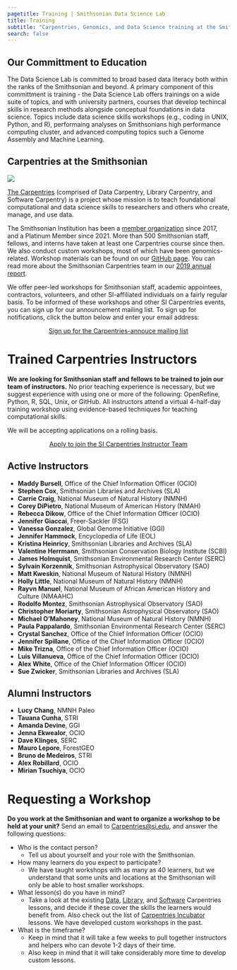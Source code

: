 ```yaml
---
pagetitle: Training | Smithsonian Data Science Lab
title: Training
subtitle: "Carpentries, Genomics, and Data Science training at the Smithsonian"
search: false 
---
```


## Our Committment to Education

The Data Science Lab is committed to broad based data literacy both within the ranks of the Smithsonian and beyond. A primary component of this committment is training - the Data Science Lab offers trainings on a wide suite of topics, and with university partners, courses that develop techincal skills in research methods alongside conceptual foundations in data science. Topics include data science skills workshops (e.g., coding in UNIX, Python, and R), performaing analyses on Smithsonians high performance computing cluster, and advanced computing topics such a Genome Assembly and Machine Learning.

## Carpentries at the Smithsonian

![](https://carpentries.org/assets/img/TheCarpentries.svg)

[The Carpentries](https://carpentries.org/) (comprised of Data Carpentry, Library Carpentry, and Software Carpentry) is a project whose mission is to teach foundational computational and data science skills to researchers and others who create, manage, and use data.

The Smithsonian Institution has been a [member organization](https://carpentries.org/members/) since 2017, and a Platinum Member since 2021. More than 500 Smithsonian staff, fellows, and interns have taken at least one Carpentries course since then. We also conduct custom workshops, most of which have been genomics-related. Workshop materials can be found on our [GitHub page](http://github.com/SmithsonianWorkshops). You can read more about the Smithsonian Carpentries team in our [2019 annual report](https://datascience.si.edu/sites/default/files/si_carpentries_annual_2019.pdf).

We offer peer-led workshops for Smithsonian staff, academic appointees, contractors, volunteers, and other SI-affiliated individuals on a fairly regular basis. To be informed of these workshops and other SI Carpentries events, you can sign up for our announcement mailing list. To sign up for notifications, click the button below and enter your email address:

<center>
::: {.button .button1}
[Sign up for the Carpentries-annouce mailing list](https://si-listserv.si.edu/cgi-bin/wa?SUBED1=CARPENTRIES-ANNOUNCE&A=1)
:::
</center>

# Trained Carpentries Instructors
**We are looking for Smithsonian staff and fellows to be trained to join our team of instructors.** No prior teaching experience is necessary, but we suggest experience with using one or more of the following: OpenRefine, Python, R, SQL, Unix, or GitHub. All instructors attend a virtual 4-half-day training workshop using evidence-based techniques for teaching computational skills.

We will be accepting applications on a rolling basis.

<center>

::: {.button .button1}
[Apply to join the SI Carpentries Instructor Team](https://forms.office.com/r/Qi9xEmhGpY)
:::


</center>

## Active Instructors
* **Maddy Bursell**, Office of the Chief Information Officer (OCIO)
* **Stephen Cox**, Smithsonian Libraries and Archives (SLA)
* **Carrie Craig**, National Museum of Natural History (NMNH)
* **Corey DiPietro**, National Museum of American History (NMAH)
* **Rebecca Dikow**, Office of the Chief Information Officer (OCIO)
* **Jennifer Giaccai**, Freer-Sackler (FSG)
* **Vanessa Gonzalez**, Global Genome Initiative (GGI)
* **Jennifer Hammock**, Encyclopedia of Life (EOL)
* **Kristina Heinricy**, Smithsonian Libraries and Archives (SLA)
* **Valentine Herrmann**, Smithsonian Conservation Biology Institute (SCBI)
* **James Holmquist**, Smithsonian Environmental Research Center (SERC)
* **Sylvain Korzennik**, Smithsonian Astrophysical Observatory (SAO)
* **Matt Kweskin**, National Museum of Natural History (NMNH)
* **Holly Little**, National Museum of Natural History (NMNH)
* **Rayvn Manuel**, National Museum of African American History and Culture (NMAAHC)
* **Rodolfo Montez**, Smithsonian Astrophysical Observatory (SAO)
* **Christopher Moriarty**, Smithsonian Astrophysical Observatory (SAO)
* **Michael O'Mahoney**, National Museum of Natural History (NMNH)
* **Paula Pappalardo**, Smithsonian Environmental Research Center (SERC)
* **Crystal Sanchez**, Office of the Chief Information Officer (OCIO)
* **Jennifer Spillane**, Office of the Chief Information Officer (OCIO)
* **Mike Trizna**, Office of the Chief Information Officer (OCIO)
* **Luis Villanueva**, Office of the Chief Information Officer (OCIO)
* **Alex White**, Office of the Chief Information Officer (OCIO)
* **Sue Zwicker**, Smithsonian Libraries and Archives (SLA)

## Alumni Instructors
* **Lucy Chang**, NMNH Paleo
* **Tauana Cunha**, STRI
* **Amanda Devine**, GGI
* **Jenna Ekwealor**, OCIO
* **Dave Klinges**, SERC
* **Mauro Lepore**, ForestGEO
* **Bruno de Medeiros**, STRI
* **Alex Robillard**, OCIO
* **Mirian Tsuchiya**, OCIO

# Requesting a Workshop
**Do you work at the Smithsonian and want to organize a workshop to be held at your unit?**
Send an email to [Carpentries@si.edu](mailto:Carpentries@si.edu), and answer the following questions:

* Who is the contact person?
    + Tell us about yourself and your role with the Smithsonian.
* How many learners do you expect to participate?
    + We have taught workshops with as many as 40 learners, but we understand that some units and locations at the Smithsonian will only be able to host smaller workshops.
* What lesson(s) do you have in mind?
    + Take a look at the existing [Data](https://datacarpentry.org/lessons/), [Library](https://librarycarpentry.org/lessons/), and [Software](https://software-carpentry.org/lessons/) Carpentries lessons, and decide if these cover the skills the learners would benefit from. Also check out the list of [Carpentries Incubator](https://carpentries.org/community-lessons/) lessons. We have developed custom workshops in the past.
* What is the timeframe?
    + Keep in mind that it will take a few weeks to pull together instructors and helpers who can devote 1-2 days of their time.
    + Also keep in mind that it will take considerably more time to develop custom lessons.